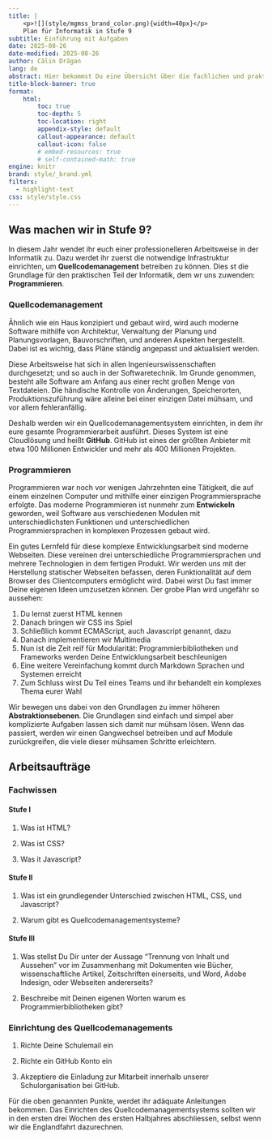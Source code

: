 ```yaml
---
title: | 
    <p>![](style/mgmss_brand_color.png){width=40px}</p>
    Plan für Informatik in Stufe 9
subtitle: Einführung mit Aufgaben
date: 2025-08-26 
date-modified: 2025-08-26
author: Călin Drăgan  
lang: de 
abstract: Hier bekommst Du eine Übersicht über die fachlichen und praktischen Arbeiten, die in Informatik in Stufe 9 geplant sind. Die anschliessenden Aufgaben helfen Dir, Dich an einigen Fachbegriffe anzunähern. 
title-block-banner: true
format: 
    html: 
        toc: true
        toc-depth: 5
        toc-location: right
        appendix-style: default
        callout-appearance: default
        callout-icon: false
        # embed-resources: true
        # self-contained-math: true
engine: knitr
brand: style/_brand.yml
filters: 
  - highlight-text
css: style/style.css
---
```


## Was machen wir in Stufe 9?

In diesem Jahr wendet ihr euch einer professionelleren Arbeitsweise in der Informatik zu. Dazu werdet ihr zuerst die notwendige Infrastruktur einrichten, um **Quellcodemanagement** betreiben zu können. Dies st die Grundlage für den praktischen Teil der Informatik, dem wr uns zuwenden: **Programmieren**.

### Quellcodemanagement

Ähnlich wie ein Haus konzipiert und gebaut wird, wird auch moderne Software mithilfe von Architektur, Verwaltung der Planung und Planungsvorlagen, Bauvorschriften, und anderen Aspekten hergestellt. Dabei ist es wichtig, dass Pläne ständig angepasst und aktualisiert werden.

Diese Arbeitsweise hat sich in allen Ingenieurswissenschaften durchgesetzt; und so auch in der Softwaretechnik. Im Grunde genommen, besteht alle Software am Anfang aus einer recht großen Menge von Textdateien. Die händische Kontrolle von Änderungen, Speicherorten, Produktionszuführung wäre alleine bei einer einzigen Datei mühsam, und vor allem fehleranfällig. 

Deshalb werden wir ein Quellcodemanagementsystem einrichten, in dem ihr eure gesamte Programmierarbeit ausführt. Dieses System ist eine Cloudlösung und heißt **GitHub**. GitHub ist eines der größten Anbieter mit etwa 100 Millionen Entwickler und mehr als 400 Millionen Projekten. 

### Programmieren

Programmieren war noch vor wenigen Jahrzehnten eine Tätigkeit, die auf einem einzelnen Computer und mithilfe einer einzigen Programmiersprache erfolgte. Das moderne Programmieren ist nunmehr zum **Entwickeln** geworden, weil Software aus verschiedenen Modulen mit unterschiedlichsten Funktionen und unterschiedlichen Programmiersprachen in komplexen Prozessen gebaut wird.

Ein gutes Lernfeld für diese komplexe Entwicklungsarbeit sind moderne Webseiten. Diese vereinen drei unterschiedliche Programmiersprachen und mehrere Technologien in dem fertigen Produkt. Wir werden uns mit der Herstellung statischer Webseiten befassen, deren Funktionalität auf dem Browser des Clientcomputers ermöglicht wird. Dabei wirst Du fast immer Deine eigenen Ideen umzusetzen können. Der grobe Plan wird ungefähr so aussehen:

#. Du lernst zuerst HTML kennen
#. Danach bringen wir CSS ins Spiel
#. Schließlich kommt ECMAScript, auch Javascript genannt, dazu
#. Danach implementieren wir Multimedia 
#. Nun ist die Zeit reif für Modularität: Programmierbibliotheken und Frameworks werden Deine Entwicklungsarbeit beschleunigen
#. Eine weitere Vereinfachung kommt durch Markdown Sprachen und Systemen erreicht
#. Zum Schluss wirst Du Teil eines Teams und ihr behandelt ein komplexes Thema eurer Wahl 

Wir bewegen uns dabei von den Grundlagen zu immer höheren **Abstraktionsebenen**. Die Grundlagen sind einfach und simpel aber komplizierte Aufgaben lassen sich damit nur mühsam lösen. Wenn das passiert, werden wir einen Gangwechsel betreiben und auf Module zurückgreifen, die viele dieser mühsamen Schritte erleichtern.  

## Arbeitsaufträge

### Fachwissen

#### Stufe I

#. Was ist HTML?

#. Was ist CSS?

#. Was it Javascript?

#### Stufe II

#. Was ist ein grundlegender Unterschied zwischen HTML, CSS, und Javascript?

#. Warum gibt es Quellcodemanagementsysteme?

#### Stufe III

#. Was stellst Du Dir unter der Aussage "Trennung von Inhalt und Aussehen" vor im Zusammenhang mit Dokumenten wie Bücher, wissenschaftliche Artikel, Zeitschriften einerseits, und Word, Adobe Indesign, oder Webseiten andererseits? 

#. Beschreibe mit Deinen eigenen Worten warum es Programmierbibliotheken gibt?

### Einrichtung des Quellcodemanagements

#. Richte Deine Schulemail ein

#. Richte ein GitHub Konto ein
     
#. Akzeptiere die Einladung zur Mitarbeit innerhalb unserer Schulorganisation bei GitHub.

Für die oben genannten Punkte, werdet ihr adäquate Anleitungen bekommen. Das Einrichten des Quellcodemanagementsystems sollten wir in den ersten drei Wochen des ersten Halbjahres abschliessen, selbst wenn wir die Englandfahrt dazurechnen. 

